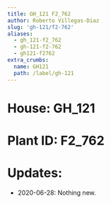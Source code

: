```yaml
---
title: GH_121 F2_762
author: Roberto Villegas-Diaz
slug: 'gh-121/f2-762'
aliases:
  - gh_121-f2_762
  - gh-121-f2-762
  - gh121-f2762
extra_crumbs:
  name: GH121
  path: /label/gh-121
---
```


# **House**: GH_121
# **Plant ID**: F2_762
# **Updates**: 
 - 2020-06-28: Nothing new.
